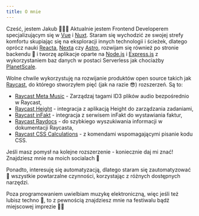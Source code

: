 ```yaml
---
title: O mnie
---
```


Cześć, jestem Jakub 🧑🏼‍💻 Aktualnie jestem Frontend Developerem specjalizującym się w [Vue](https://vuejs.org/) i [Nuxt](https://nuxtjs.org/). Staram się wychodzić ze swojej strefy komfortu skupiając się na eksploracji innych technologii i ścieżek, dlatego oprócz nauki [Reacta](https://react.dev/), [Nexta](https://nextjs.org/) czy [Astro](https://astro.build/), rozwijam się również po stronie backendu 👀 i tworzę aplikacje oparte na [Node.js](https://nodejs.org/en) i [Express.js](https://expressjs.com/) z wykorzystaniem baz danych w postaci Serverless jak chociażby [PlanetScale](https://planetscale.com/).

Wolne chwile wykorzystuję na rozwijanie produktów open source takich jak [Raycast](https://www.raycast.com/teziovsky), do którego stworzyłem pięć (jak na razie 😎) rozszerzeń. Są to:

- [Raycast Meta Music](https://www.raycast.com/teziovsky/meta-music) - Zarządzaj tagami ID3 plików audio bezpośrednio w Raycast,
- [Raycast Height](https://www.raycast.com/teziovsky/height) - integracja z aplikacją Height do zarządzania zadaniami,
- [Raycast inFakt](https://www.raycast.com/teziovsky/infakt) - integracja z serwisem inFakt do wystawiania faktur,
- [Raycast Raydocs](https://www.raycast.com/teziovsky/raydocs) - do szybkiego wyszukiwania informacji w dokumentacji Raycasta,
- [Raycast CSS Calculations](https://www.raycast.com/teziovsky/css-calculations/commands) - z komendami wspomagającymi pisanie kodu CSS.

Jeśli masz pomysł na kolejne rozszerzenie - koniecznie daj mi znać! Znajdziesz mnie na moich socialach 💬

Ponadto, interesuję się automatyzacją, dlatego staram się zautomatyzować 🤖 wszystkie powtarzalne czynności, korzystając z różnych dostępnych narzędzi.

Poza programowaniem uwielbiam muzykę elektroniczną, więc jeśli też lubisz techno 🖤, to z pewnością znajdziesz mnie na festiwalu bądź miejscowej imprezie 🕺🏼
